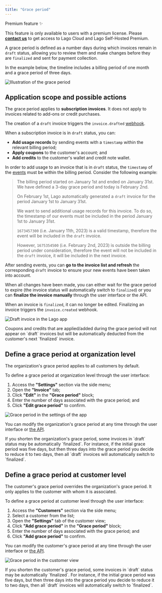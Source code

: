 ```yaml
---
title: "Grace period"
---
```


Premium feature ✨

This feature is only available to users with a premium license. Please
**[contact us](mailto:hello@getlago.com)** to get access to Lago Cloud and Lago
Self-Hosted Premium.

A grace period is defined as a number days during which invoices remain in
`draft` status, allowing you to review them and make changes before they are
`finalized` and sent for payment collection.

In the example below, the timeline includes a billing period of one month and a
grace period of three days.

![Illustration of the grace period](/images/grace-period-timeline-299de2425036f803f20825e8a42ab401.png)

## Application scope and possible actions[](#application-scope-and-possible-actions "Direct link to heading")

The grace period applies to **subscription invoices**. It does not apply to
invoices related to add-ons or credit purchases.

The creation of a `draft` invoice triggers the `invoice.drafted`
[webhook](/docs/api/webhooks/messages).

When a subscription invoice is in `draft` status, you can:

- **Add usage records** by sending events with a `timestamp` within the relevant
  billing period;
- **Apply coupons** to the customer's account; and
- **Add credits** to the customer's wallet and credit note wallet.

In order to add usage to an invoice that is in `draft` status, the `timestamp`
of the
[events](/docs/guide/events/ingesting%5Fevents#send-usage-measurements-to-lago)
must be within the billing period. Consider the following example:

> The billing period started on January 1st and ended on January 31st. We have
> defined a 3-day grace period and today is February 2nd.
>
> On February 1st, Lago automatically generated a `draft` invoice for the period
> January 1st to January 31st.
>
> We want to send additional usage records for this invoice. To do so, the
> timestamp of our events must be included in the period January 1st to January
> 31st.
>
> `1673457300` (i.e. January 11th, 2023) is a valid timestamp, therefore the
> event will be included in the `draft` invoice.
>
> However, `1675354500` (i.e. February 2nd, 2023) is outside the billing period
> under consideration, therefore the event will not be included in the `draft`
> invoice, it will be included in the next invoice.

After sending events, you can **go to the invoice list and refresh** the
corresponding `draft` invoice to ensure your new events have been taken into
account.

When all changes have been made, you can either wait for the grace period to
expire (the invoice status will automatically switch to `finalized`) or you can
**finalize the invoice manually** through the user interface or the API.

When an invoice is `finalized`, it can no longer be edited. Finalizing an
invoice triggers the `invoice.created` webhook.

![Draft invoice in the Lago app](/images/grace-period-draft-invoice-0a9ccbd1d7dc1b87faeb5a44abf484e1.png)

<Info>
  Coupons and credits that are applied/added during the grace period will not
  appear on `draft` invoices but will be automatically deducted from the
  customer's next `finalized` invoice.
</Info>

## Define a grace period at organization level[](#define-a-grace-period-at-organization-level "Direct link to heading")

The organization's grace period applies to all customers by default.

To define a grace period at organization level through the user interface:

1. Access the **"Settings"** section via the side menu;
2. Open the **"Invoice"** tab;
3. Click **"Edit"** in the **"Grace period"** block;
4. Enter the number of days associated with the grace period; and
5. Click **"Edit grace period"** to confirm.

![Grace period in the settings of the app](/images/grace-period-organization-eabdac12832b76fd4d75c1a266244339.png)

You can modify the organization's grace period at any time through the user
interface or [the API](/docs/api/organizations/update-organization).

<Warning>
  If you shorten the organization's grace period, some invoices in `draft`
  status may be automatically `finalized`. For instance, if the initial grace
  period was five days, but then three days into the grace period you decide to
  reduce it to two days, then all `draft` invoices will automatically switch to
  `finalized`.
</Warning>

## Define a grace period at customer level[](#define-a-grace-period-at-customer-level "Direct link to heading")

The customer's grace period overrides the organization's grace period. It only
applies to the customer with whom it is associated.

To define a grace period at customer level through the user interface:

1. Access the **"Customers"** section via the side menu;
2. Select a customer from the list;
3. Open the **"Settings"** tab of the customer view;
4. Click **"Add grace period"** in the **"Grace period"** block;
5. Enter the number of days associated with the grace period; and
6. Click **"Add grace period"** to confirm.

You can modify the customer's grace period at any time through the user
interface or [the API](/docs/api/customers/create-update-customer).

![Grace period in the customer view](/images/grace-period-customer-19e2d76ad85f4a1af86c6d8fd0f38715.png)

<Warning>
  If you shorten the customer's grace period, some invoices in `draft` status
  may be automatically `finalized`. For instance, if the initial grace period
  was five days, but then three days into the grace period you decide to reduce
  it to two days, then all `draft` invoices will automatically switch to
  `finalized`.
</Warning>
